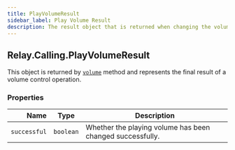 ```yaml
---
title: PlayVolumeResult
sidebar_label: Play Volume Result
description: The result object that is returned when changing the volume of a call.
---
```


[link]: /sdks/relay-realtime-sdk/v2/language/golang/calling/actions/play

## Relay.Calling.PlayVolumeResult

This object is returned by [`volume`][link] method and represents the final result of a volume control operation.


### Properties

| Name | Type | Description |
| -: | - | - |
| `successful` | `boolean` | Whether the playing volume has been changed successfully. |

